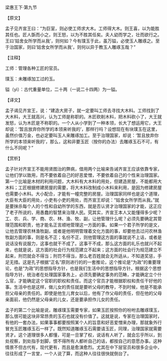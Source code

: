 

梁惠王下·第九节

【原文】

孟子见齐宣王曰：“为巨室，则必使工师求大木。工师得大木。则王喜，以为能胜其任也。匠人斲而小之，则王怒，以为不胜其任矣。夫人幼而学之，壮而欲行之。王曰‘姑舍女所学而从我’，则何如？今有璞玉于此，虽万镒，必使玉人雕琢之。至于治国家，则曰‘姑舍女所学而从我’，则何以异于教玉人雕琢玉哉？”

【注释】

工师：管理各种工匠的官员。

璞玉：未雕琢加工过的玉。

镒（yì）：古代重量单位，二十两（一说二十四两）为一镒。

【译文】

孟子谒见齐宣王，说：“建造大房子，就一定要叫工师去寻找大木料。工师找到了大木料，大王就高兴，认为工师是称职的。木匠砍削木料，把木料砍小了，大王就发怒，认为木匠是不称职的。一个人从小学到了一种本领，长大了想运用它，大王却说：‘暂且放弃你所学的本领来听我的’，那样行吗？设想现在有块璞玉在这里，虽然价值万金，也必定要叫玉人来雕琢加工。至于治理国家，却说：‘暂且放弃你所学的本领来听我的’，那么，这和非要玉匠（按你的办法）去雕琢玉石不可，有什么不同呢？”

【赏析】

孟子针对齐宣王不能用贤图治的弊病，借用两个比喻来告诫齐宣王应该依靠专家，让他们学以致用，而不要依着自己的好恶爱憎，不要依着自己的个性来治理国家。第一个比喻是木材的利用问题，大木料有大木料的用处，但建造房屋，不能都用大木料；工匠根据修建房屋的需要，将大木料改制成小木料来利用，是因为修建房屋也需要小木料。大小配合，才能有一幢完整的房屋。治理国家同样也是这个道理，大臣有大臣的用处，小吏有小吏的用处，而齐宣王却说：“姑舍女所学而从我。”就是要抹杀每个人的个性和自幼所学的东西，就是否认贤才治理国家的才能，这正应了老子所说的，用愚蠢的智慧来治理人民。究其实，齐宣王本人又能懂得多少呢？工、农、兵、学、商、农、林、渔、牧、副，让他管理什么呢？必须先要确定其管理范围和职责，他才能名正言顺地管理这一方面的事。如果一个君子所学的是文，让他去管理农林渔牧副，或者是他明明管理着文化方面的事，却要他去过问农林渔牧副方面的事，则是名不正；名份不正，则他管理这方面的事就说不上话，或者是说话没有说服力，这事也就干不成了。这事干不成，那么这方面的礼乐也就兴不起来，也就是说，这方面的社会行为规范建立不起来；这方面的社会行为规范建立不起来，刑罚就会不得当；刑罚不得当，那么老百姓就会无所适从，不知道奖惩，手足无措。这是孔子根据“正名”原则进行的的一套推论，这个推论是“为政”的重要理论，也是“为政”的思想指导方针，也是我们生活中的思想指导方针。根据这个思想指导方针，统治者在处理国家事务上，必须先要确定事务的范畴，才能确定立个什么官，才能确定这个官职的职权和责任。而这个官员才能根据职权和责任干好他的事。生活中也是这样，做儿女的责任就是要听父母的教导，不到时候，他是不能承担父母亲的责任的。即使是他生儿育女以后，他有了作父母的责任，但在他的父母亲面前，他仍然是父母亲的儿女，还是要承担作儿女的责任。

孟子的第二个比喻是说，雕琢璞玉需要专家，如果玉匠按照你的吩咐去雕琢璞玉，那么很可能这块非常昂贵的玉石也就没有价值了。这就是说，专家在治理国家时，有他的一套办法，如果事事都要按照某个人的旨意和好恶爱憎来办理，那就象外行冒充玉匠雕琢玉石一样了。既然知道雕琢玉石需要请玉匠，同理，治理国家就需要贤才。这个道理很多人都懂，可是一旦掌了权，说话有人听了，就会忘乎所以，到处视察，到处指手划脚，恨不得所有人都听自己的话，都按自己的意愿办事。这种情景不但古代有，现代更有，而且是愈演愈烈。尤其在中下层官员和很多企业中，往往形成了一言堂，一个人说了算，而这种人往往很快就倒台了。

